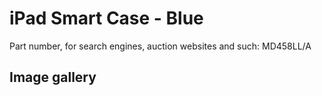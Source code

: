 
# iPad Smart Case - Blue

Part number, for search engines, auction websites and such: MD458LL/A

## Image gallery

<div style={{ width: "768px" }}>
  <GalleryComponent
    images={[
      {
        original: "/everysource/MD458.webp",
        thumbnail: "/everypreview/MD458.webp",
      },
      {
        original: "/everysource/MD458_AV1.webp",
        thumbnail: "/everypreview/MD458_AV1.webp",
      },
      {
        original: "/everysource/MD458_AV1_BLACK.webp",
        thumbnail: "/everypreview/MD458_AV1_BLACK.webp",
      },
      {
        original: "/everysource/MD458_AV1_WHITE.webp",
        thumbnail: "/everypreview/MD458_AV1_WHITE.webp",
      },
      {
        original: "/everysource/MD458_AV2.webp",
        thumbnail: "/everypreview/MD458_AV2.webp",
      },
      {
        original: "/everysource/MD458_AV2_BLACK.webp",
        thumbnail: "/everypreview/MD458_AV2_BLACK.webp",
      },
      {
        original: "/everysource/MD458_AV2_WHITE.webp",
        thumbnail: "/everypreview/MD458_AV2_WHITE.webp",
      },
      {
        original: "/everysource/MD458_AV3.webp",
        thumbnail: "/everypreview/MD458_AV3.webp",
      },
      {
        original: "/everysource/MD458_AV3_BLACK.webp",
        thumbnail: "/everypreview/MD458_AV3_BLACK.webp",
      },
      {
        original: "/everysource/MD458_AV4.webp",
        thumbnail: "/everypreview/MD458_AV4.webp",
      },
      {
        original: "/everysource/MD458_AV4_BLACK.webp",
        thumbnail: "/everypreview/MD458_AV4_BLACK.webp",
      },
      {
        original: "/everysource/MD458_AV5.webp",
        thumbnail: "/everypreview/MD458_AV5.webp",
      },
      {
        original: "/everysource/MD458_AV6.webp",
        thumbnail: "/everypreview/MD458_AV6.webp",
      }
    ]}
  />
</div>